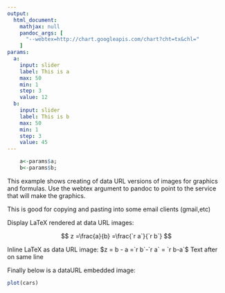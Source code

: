 ```yaml
---
output:
  html_document:
    mathjax: null
    pandoc_args: [
      "--webtex=http://chart.googleapis.com/chart?cht=tx&chl="
    ]
params:
  a:
    input: slider
    label: This is a
    max: 50
    min: 1
    step: 3
    value: 12
  b:
    input: slider
    label: This is b
    max: 50
    min: 1
    step: 3
    value: 45
---
```


```r
    a<-params$a; 
    b<-params$b; 
```

This example shows creating of data URL versions of images for graphics and formulas. Use the webtex argument to pandoc to point to the service that will make the graphics.

This is good for copying and pasting into some email clients (gmail,etc)


Display LaTeX rendered at data URL images:  

$$
z =\frac{a}{b}
  =\frac{`r a`}{`r b`}
$$

Inline LaTeX as data URL image: $z = b - a =`r b`-`r a` = `r b-a`$ Text after on same line  

Finally below is a dataURL embedded image:  

```r
plot(cars)
```


